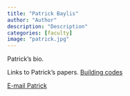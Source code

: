 ```yaml
---
title: "Patrick Baylis"
author: "Author"
description: "Description"
categories: [faculty]
image: "patrick.jpg"
---
```


Patrick's bio.

Links to Patrick's papers. [Building codes](http://localhost:3038/research/buildingcodes/)

[E-mail Patrick](mailto:patrick.baylis@ubc.ca)
